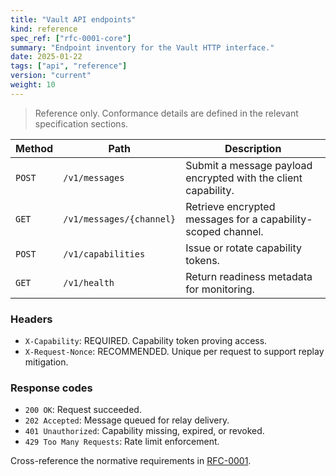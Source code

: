 ```yaml
---
title: "Vault API endpoints"
kind: reference
spec_ref: ["rfc-0001-core"]
summary: "Endpoint inventory for the Vault HTTP interface."
date: 2025-01-22
tags: ["api", "reference"]
version: "current"
weight: 10
---
```


> Reference only. Conformance details are defined in the relevant specification sections.

| Method | Path | Description |
| --- | --- | --- |
| `POST` | `/v1/messages` | Submit a message payload encrypted with the client capability. |
| `GET` | `/v1/messages/{channel}` | Retrieve encrypted messages for a capability-scoped channel. |
| `POST` | `/v1/capabilities` | Issue or rotate capability tokens. |
| `GET` | `/v1/health` | Return readiness metadata for monitoring. |

### Headers

- `X-Capability`: REQUIRED. Capability token proving access.
- `X-Request-Nonce`: RECOMMENDED. Unique per request to support replay mitigation.

### Response codes

- `200 OK`: Request succeeded.
- `202 Accepted`: Message queued for relay delivery.
- `401 Unauthorized`: Capability missing, expired, or revoked.
- `429 Too Many Requests`: Rate limit enforcement.

Cross-reference the normative requirements in [RFC-0001](/specs/rfc-0001-core#2-architecture).
